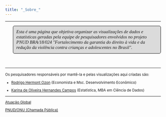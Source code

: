 ```yaml
---
title: "_Sobre_"
---
```


***

<style>
p.comment {
background-color: #DBDBDB;
padding: 10px;
border: 1px solid black;
margin-left: 25px;
border-radius: 5px;
font-style: italic;
}

</style>


<p>
<p style="font-family: times, serif; font-size:11pt; font-style:italic"; class="comment">

Esta é uma página que objetiva organizar as visualizações de dados e estatísticas geradas pela equipe de pesquisadores envolvidos no projeto PNUD BRA/18/024 "Fortalecimento da garantia do direito à vida e da redução da violência contra crianças e adolescentes no Brasil".

</p>

&nbsp;





***

<small>

Os pesquisadores responsáveis por mantê-la e pelas visualizações aqui criadas são:

+ [Rodrigo Hermont Ozon](https://www.linkedin.com/in/rodrigohermontozon/) (Economista e Msc. Desenvolvimento Econômico)

+ [Karina de Oliveira Hernandes Campos](https://www.linkedin.com/in/karina-de-oliveira-hernandes-campos-4b10b6133/) (Estatística, MBA em Ciência de Dados)

***

[Atuação Global](http://www.atuacaoglobal.com.br/)

[PNUD/ONU (Chamada Pública)](https://www.gov.br/mdh/pt-br/navegue-por-temas/atuacao-internacional/Edital052020reasade_Republicao_PrevencaoGravidezPrecoce_PNUD18024.pdf)

</small>
